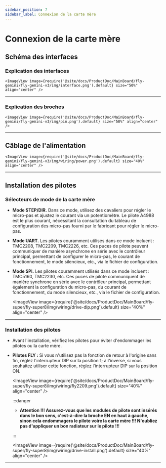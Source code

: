 ```yaml
---
sidebar_position: 7
sidebar_label: Connexion de la carte mère
---
```


# Connexion de la carte mère

## Schéma des interfaces

### Explication des interfaces

    <ImageView image={require('@site/docs/ProductDoc/MainBoard/fly-gemini/fly-gemini-v3/img/interface.png').default} size="50%" align="center" />

----

### Explication des broches

    <ImageView image={require('@site/docs/ProductDoc/MainBoard/fly-gemini/fly-gemini-v3/img/pin.png').default} size="50%" align="center" />

---

## Câblage de l'alimentation

    <ImageView image={require('@site/docs/ProductDoc/MainBoard/fly-gemini/fly-gemini-v3/img/wiring/power.png').default} size="40%" align="center" />

----

## Installation des pilotes

### Sélecteurs de mode de la carte mère

* **Mode STEP/DIR.** Dans ce mode, utilisez des cavaliers pour régler le micro-pas et ajustez le courant via un potentiomètre. Le pilote A4988 est le plus courant, nécessitant la consultation du tableau de configuration des micro-pas fourni par le fabricant pour régler le micro-pas.
* **Mode UART.** Les pilotes couramment utilisés dans ce mode incluent : TMC2208, TMC2209, TMC2226, etc. Ces puces de pilote peuvent communiquer de manière asynchrone en série avec le contrôleur principal, permettant de configurer le micro-pas, le courant de fonctionnement, le mode silencieux, etc., via le fichier de configuration.
* **Mode SPI.** Les pilotes couramment utilisés dans ce mode incluent : TMC5160, TMC2230, etc. Ces puces de pilote communiquent de manière synchrone en série avec le contrôleur principal, permettant également la configuration du micro-pas, du courant de fonctionnement, du mode silencieux, etc., via le fichier de configuration.

    <ImageView image={require('@site/docs/ProductDoc/MainBoard/fly-super/fly-super8/img/wiring/drive-dip.png').default} size="40%" align="center" />

----

### Installation des pilotes

* Avant l'installation, vérifiez les pilotes pour éviter d'endommager les pilotes ou la carte mère.
* **Pilotes FLY :** Si vous n'utilisez pas la fonction de retour à l'origine sans fin, réglez l'interrupteur DIP sur la position 1; à l'inverse, si vous souhaitez utiliser cette fonction, réglez l'interrupteur DIP sur la position ON.

    <ImageView image={require('@site/docs/ProductDoc/MainBoard/fly-super/fly-super8/img/wiring/fly2209.png').default} size="40%" align="center" />

    :::danger

    * **Attention !!! Assurez-vous que les modules de pilote sont insérés dans le bon sens, c'est-à-dire la broche EN en haut à gauche, sinon cela endommagera le pilote voire la carte mère !!! N'oubliez pas d'appliquer un bon radiateur sur le pilote !!!**

    :::

    <ImageView image={require('@site/docs/ProductDoc/MainBoard/fly-super/fly-super8/img/wiring/drive-install.png').default} size="40%" align="center" />


----